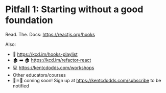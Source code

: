 # Pitfall 1: Starting without a good foundation

Read. The. Docs: https://reactjs.org/hooks

Also:

- 🥚 https://kcd.im/hooks-playlist
- 🏚 ➡ 🏠 https://kcd.im/refactor-react
- 💻 https://kentcdodds.com/workshops
- Other educators/courses
- 🎁⚛🎁 coming soon! Sign up at https://kentcdodds.com/subscribe to be notified
